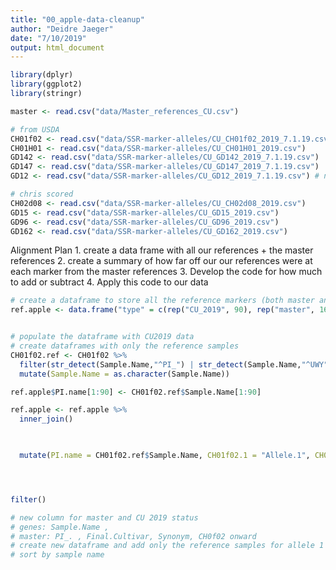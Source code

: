 ```yaml
---
title: "00_apple-data-cleanup"
author: "Deidre Jaeger"
date: "7/10/2019"
output: html_document
---
```


```r
library(dplyr)
library(ggplot2)
library(stringr)
```


```r

master <- read.csv("data/Master_references_CU.csv")

```


```r

# from USDA
CH01f02 <- read.csv("data/SSR-marker-alleles/CU_CH01f02_2019_7.1.19.csv")
CH01H01 <- read.csv("data/SSR-marker-alleles/CU_CH01H01_2019.csv")
GD142 <- read.csv("data/SSR-marker-alleles/CU_GD142_2019_7.1.19.csv")
GD147 <- read.csv("data/SSR-marker-alleles/CU_GD147_2019_7.1.19.csv")
GD12 <- read.csv("data/SSR-marker-alleles/CU_GD12_2019_7.1.19.csv") # need to update to the rescored one

# chris scored
CH02d08 <- read.csv("data/SSR-marker-alleles/CU_CH02d08_2019.csv")
GD15 <- read.csv("data/SSR-marker-alleles/CU_GD15_2019.csv")
GD96 <- read.csv("data/SSR-marker-alleles/CU_GD96_2019.csv")
GD162 <- read.csv("data/SSR-marker-alleles/CU_GD162_2019.csv")

```


Alignment Plan
1. create a data frame with all our references + the master references
2. create a summary of how far off our our references were at each marker from the master references
3. Develop the code for how much to add or subtract
4. Apply this code to our data


```r

# create a dataframe to store all the reference markers (both master and CU 2019)
ref.apple <- data.frame("type" = c(rep("CU_2019", 90), rep("master", 1692)), "PI.name" = NA, "Final.Cultivar" = NA, "Synonym" = NA, "CH01f02.1" = NA, "CH01f02.2" = NA, "CH01h01.1" = NA, "CH01h01.2" = NA, "GD12.1" = NA, "GD12.2" = NA, "GD15.1" = NA, "GD15.2" = NA, "GD96.1" = NA ) 


# populate the dataframe with CU2019 data
# create dataframes with only the reference samples
CH01f02.ref <- CH01f02 %>% 
  filter(str_detect(Sample.Name,"^PI_") | str_detect(Sample.Name,"^UWY")) %>% 
  mutate(Sample.Name = as.character(Sample.Name))

ref.apple$PI.name[1:90] <- CH01f02.ref$Sample.Name[1:90]

ref.apple <- ref.apple %>% 
  inner_join()


  
  mutate(PI.name = CH01f02.ref$Sample.Name, CH01f02.1 = "Allele.1", CH01f02.2 = "Allele.2")




filter()

# new column for master and CU 2019 status
# genes: Sample.Name , 
# master: PI_. , Final.Cultivar, Synonym, CH0f02 onward
# create new dataframe and add only the reference samples for allele 1 and 2
# sort by sample name
```

